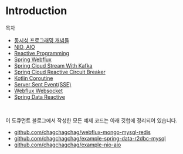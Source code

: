 # Introduction
목차
- [동시성 프로그래밍 개념들](/concurrent-programming-basic/)
- [NIO, AIO](/nio-and-aio/)
- [Reactive Programming](/reactive-programming/)
- [Spring Webflux](/spring-webflux/)
- [Spring Cloud Stream With Kafka](/spring-cloud-stream-and-kafka/)
- [Spring Cloud Reactive Circuit Breaker](/spring-cloud-reactive-circuitbreaker/)
- [Kotlin Coroutine](/kotlin-coroutine/)
- [Server Sent Event(SSE)](/server-sent-event/)
- [Webflux Websocket](/webflux-websocket/)
- [Spring Data Reactive](/spring-data-reactive/)
<br/>



이 도큐먼트 블로그에서 작성한 모든 예제 코드는 아래 깃헙에 정리되어 있습니다.
- [github.com/chagchagchag/webflux-mongo-mysql-redis](https://github.com/chagchagchag/webflux-mongo-mysql-redis)
- [github.com/chagchagchag/example-spring-data-r2dbc-mysql](https://github.com/chagchagchag/example-spring-data-r2dbc-mysql)
- [github.com/chagchagchag/example-nio-aio](https://github.com/chagchagchag/example-nio-aio)

<br/>

